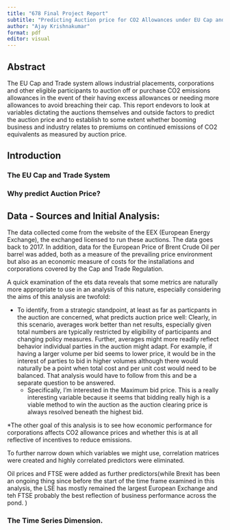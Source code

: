 ```yaml
---
title: "678 Final Project Report"
subtitle: "Predicting Auction price for CO2 Allowances under EU Cap and Trade"
author: "Ajay Krishnakumar"
format: pdf
editor: visual
---
```


## Abstract

The EU Cap and Trade system allows industrial placements, corporations and other eligible participants to auction off or purchase CO2 emissions allowances in the event of their having excess allowances or needing more allowances to avoid breaching their cap. This report endevors to look at variables dictating the auctions themselves and outside factors to predict the auction price and to establish to some extent whether booming business and industry relates to premiums on continued emissions of CO2 equivalents as measured by auction price.

## Introduction

### The EU Cap and Trade System

### Why predict Auction Price?

## Data - Sources and Initial Analysis:

The data collected come from the website of the EEX (European Energy Exchange), the exchanged licensed to run these auctions. The data goes back to 2017. In addition, data for the European Price of Brent Crude Oil per barrel was added, both as a measure of the prevailing price environment but also as an economic measure of costs for the installations and corporations covered by the Cap and Trade Regulation. 

A quick examination of the ets data reveals that some metrics are naturally more appropriate to use in an analysis of this nature, especially considering the aims of this analysis are twofold:

* To identify, from a strategic standpoint, at least as far as particpants in the auction are concerned, what predicts auction price well: Clearly, in this scenario, averages work better than net results, especially given total numbers are typically restricted by eligibility of participants and changing policy measures. Further, averages might more readily reflect behavior individual parties in the auction might adapt. For example, if having a larger volume per bid seems to lower price, it would be in the interest of parties to bid in higher volumes although there would naturally be a point when total cost and per unit cost would need to be balanced. That analysis would have to follow from this and be a separate question to be answered. 
  * Specifically, I'm interested in the Maximum bid price. This is a really interesting variable because it seems that bidding really high is a viable method to win the auction as the auction clearing price is always resolved beneath the highest bid. 
  
*The other goal of this analysis is to see how economic performance for corporations affects CO2 allowance prices and whether this is at all reflective of incentives to reduce emissions. 

To further narrow down which variables we might use, correlation matrices were created and highly correlated predictors were eliminated. 

Oil prices and FTSE were added as further predictors(while Brexit has been an ongoing thing since before the start of the time frame examined in this analysis, the LSE has mostly remained the largest European Exchange and teh FTSE probably the best reflection of business performance across the pond. )

### The Time Series Dimension. 
